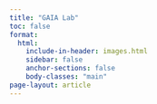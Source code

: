 ```yaml
---
title: "GAIA Lab"
toc: false
format: 
  html: 
    include-in-header: images.html
    sidebar: false
    anchor-sections: false
    body-classes: "main"
page-layout: article
---
```



